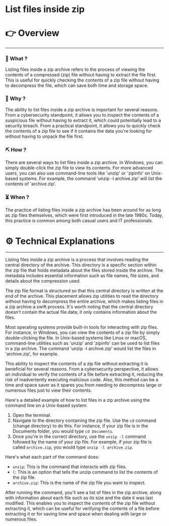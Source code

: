 # List files inside zip


# 👉 Overview

---

### 👀 What ?

Listing files inside a zip archive refers to the process of viewing the contents of a compressed (zip) file without having to extract the file first. This is useful for quickly checking the contents of a zip file without having to decompress the file, which can save both time and storage space.


### 🧐 Why ?

The ability to list files inside a zip archive is important for several reasons. From a cybersecurity standpoint, it allows you to inspect the contents of a suspicious file without having to extract it, which could potentially lead to a security breach. From a practical standpoint, it allows you to quickly check the contents of a zip file to see if it contains the data you're looking for without having to unpack the file first.


### ⛏️ How ?

There are several ways to list files inside a zip archive. In Windows, you can simply double-click the zip file to view its contents. For more advanced users, you can also use command-line tools like 'unzip' or 'zipinfo' on Unix-based systems. For example, the command 'unzip -l archive.zip' will list the contents of 'archive.zip'.


### ⏳ When ?

The practice of listing files inside a zip archive has been around for as long as zip files themselves, which were first introduced in the late 1980s. Today, this practice is common among both casual users and IT professionals.


# ⚙️ Technical Explanations

---

Listing files inside a zip archive is a process that involves reading the central directory of the archive. This directory is a specific section within the zip file that holds metadata about the files stored inside the archive. The metadata includes essential information such as file names, file sizes, and details about the compression used.

The zip file format is structured so that this central directory is written at the end of the archive. This placement allows zip utilities to read the directory without having to decompress the entire archive, which makes listing files in a zip archive a swift process. It's worth noting that the central directory doesn't contain the actual file data; it only contains information about the files.

Most operating systems provide built-in tools for interacting with zip files. For instance, in Windows, you can view the contents of a zip file by simply double-clicking the file. In Unix-based systems like Linux or macOS, command-line utilities such as 'unzip' and 'zipinfo' can be used to list files in a zip archive. The command 'unzip -l archive.zip' would list the files in 'archive.zip', for example.

This ability to inspect the contents of a zip file without extracting it is beneficial for several reasons. From a cybersecurity perspective, it allows an individual to verify the contents of a file before extracting it, reducing the risk of inadvertently executing malicious code. Also, this method can be a time and space saver as it spares you from needing to decompress large or numerous files just to view their contents.

Here's a detailed example of how to list files in a zip archive using the command line on a Unix-based system:

1. Open the terminal.
2. Navigate to the directory containing the zip file. Use the `cd` command (change directory) to do this. For instance, if your zip file is in the Documents folder, you would type `cd Documents`.
3. Once you're in the correct directory, use the `unzip -l` command followed by the name of your zip file. For example, if your zip file is called `archive.zip`, you would type `unzip -l archive.zip`.

Here's what each part of the command does:

- `unzip`: This is the command that interacts with zip files.
- `l`: This is an option that tells the unzip command to list the contents of the zip file.
- `archive.zip`: This is the name of the zip file you want to inspect.

After running the command, you'll see a list of files in the zip archive, along with information about each file such as its size and the date it was last modified. This enables you to inspect the contents of the zip file without extracting it, which can be useful for verifying the contents of a file before extracting it or for saving time and space when dealing with large or numerous files.
